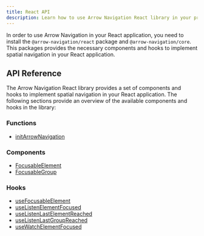 ```yaml
---
title: React API
description: Learn how to use Arrow Navigation React library in your project and get started with spatial navigation.
---
```


In order to use Arrow Navigation in your React application, you need to install the `@arrow-navigation/react` package and `@arrow-navigation/core`. This packages provides the necessary components and hooks to implement spatial navigation in your React application.

## API Reference

The Arrow Navigation React library provides a set of components and hooks to implement spatial navigation in your React application. The following sections provide an overview of the available components and hooks in the library:

### Functions
- [initArrowNavigation](/docs/react/api/init-arrow-navigation)

### Components
- [FocusableElement](/docs/react/api/focusable-element)
- [FocusableGroup](/docs/react/api/focusable-group)

### Hooks
- [useFocusableElement](/docs/react/api/use-focusable-element)
- [useListenElementFocused](/docs/react/api/use-listen-element-focused)
- [useListenLastElementReached](/docs/react/api/use-listen-last-element-reached)
- [useListenLastGroupReached](/docs/react/api/use-listen-last-group-reached)
- [useWatchElementFocused](/docs/react/api/use-watch-element-focused)
